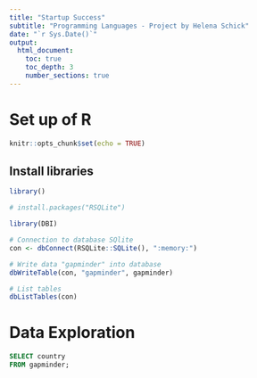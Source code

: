 ```yaml
---
title: "Startup Success"
subtitle: "Programming Languages - Project by Helena Schick"
date: "`r Sys.Date()`"
output:
  html_document:
    toc: true
    toc_depth: 3
    number_sections: true
---
```


# Set up of R

```r
knitr::opts_chunk$set(echo = TRUE)
```

## Install libraries

```r
library()
```

```r

# install.packages("RSQLite")

library(DBI)

# Connection to database SQlite
con <- dbConnect(RSQLite::SQLite(), ":memory:")

# Write data "gapminder" into database
dbWriteTable(con, "gapminder", gapminder)

# List tables
dbListTables(con)
```

# Data Exploration

```sql
SELECT country
FROM gapminder;
```